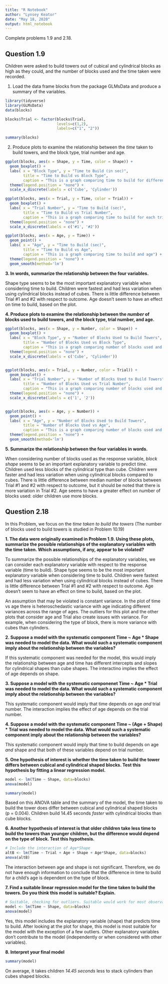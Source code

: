 ```yaml
---
title: "R Notebook"
author: "Lynsey Keator"
date: "May 18, 2020"
output: html_notebook
---
```


Complete problems 1.9 and 2.18.

## Question 1.9

Children were asked to build towers out of cubical and cylindrical blocks as high as they could, and the number of blocks used and the time taken were recorded. 

1. Load the data frame blocks from the package GLMsData and produce a summary of the variables.

```r
library(tidyverse)
library(GLMsData)
data(blocks)
```

```r
blocks$Trial <- factor(blocks$Trial,
                       levels=c(1,2),
                       labels=c("1", "2"))
```

```r
summary(blocks)
```

2. Produce plots to examine the relationship between the *time* taken to build towers, and the block type, trial number and age.
```r
ggplot(blocks, aes(x = Shape, y = Time, color = Shape)) +
  geom_boxplot() +
  labs( x = "Block Type", y = "Time to Build (in sec)",
        title = "Time to Build vs Block Type",
        caption = "This is a graph comparing time to build for different block shapes") +
  theme(legend.position = "none") +
  scale_x_discrete(labels = c('Cube', 'Cylinder'))

ggplot(blocks, aes(x = Trial, y = Time, color = Trial)) +
  geom_boxplot() +
  labs( x = "Trial Number", y = "Time to Build (sec)",
        title = "Time to Build vs Trial Number",
        caption = "This is a graph comparing time to build for each trial") +
  theme(legend.position = "none") +
  scale_x_discrete(labels = c('#1', '#2'))

ggplot(blocks, aes(x = Age, y = Time)) +
  geom_point() +
  labs( x = "Age", y = "Time to Build (sec)",
        title = "Time to Build vs Age",
        caption = "This is a graph comparing time to build and age") +
  theme(legend.position = "none") +
  geom_smooth(method='lm')
```

**3. In words, summarize the relationship between the four variables.**

Shape type seems to be the most important explanatory variable when considering time to build. Children were fastest and had less variation when using cylindrical blocks instead of cubes. There is little difference between Trial #1 and #2 with respect to outcome. Age doesn't seem to have an effect on time to build, based on the plot.

**4. Produce plots to examine the relationship between the *number* of blocks used to build towers, and the block type, trial number, and age.**
```r
ggplot(blocks, aes(x = Shape, y = Number, color = Shape)) +
  geom_boxplot() +
  labs( x = "Block Type", y = "Number of Blocks Used to Build Towers",
        title = "Number of Blocks Used vs Block Type",
        caption = "This is a graph comparing number of blocks used and block type") +
  theme(legend.position = "none") +
  scale_x_discrete(labels = c('Cube', 'Cylinder'))


ggplot(blocks, aes(x = Trial, y = Number, color = Trial)) +
  geom_boxplot() +
  labs( x = "Trial Number", y = "Number of Blocks Used to Build Towers",
        title = "Number of Blocks Used vs Trial Number",
        caption = "This is a graph comparing number of blocks used and trial number") +
  theme(legend.position = "none") +
  scale_x_discrete(labels = c('1', '2'))


ggplot(blocks, aes(x = Age, y = Number)) +
  geom_point() +
  labs( x = "Age", y = "Number of Blocks Used to Build Towers",
        title = "Number of Blocks Used vs Age",
        caption = "This is a graph comparing number of blocks used and age") +
  theme(legend.position = "none") +
  geom_smooth(method='lm')

```

**5. Summarize the relationship between the four variables in words.**

When considering number of blocks used as the response variable, *block shape*  seems to be an important explanatory variable to predict *time*. Children used less blocks of the cylindrical type than cube. Children were faster and had less variation when using cylindrical blocks compared to cubes. There is little difference between median number of blocks between Trial #1 and #2 with respect to outcome, but it should be noted that there is more variation in Trial #2. Age seems to have a greater effect on number of blocks used: older children use more blocks.

## Question 2.18

In this Problem, we focus on the *time taken to build the towers* (The number of blocks used to build towers is studied in Problem 10.19)

**1. The data were originally examined in Problem 1.9. Using these plots, summarize the possible relationships of the explanatory variables with the time taken. Which assumptions, if any, appear to be violated?**

To summarize the possible relationships of the explanatory variables, we can consider each explanatory variable with respect to the response variable (time to build). Shape type seems to be the most important explanatory variable when considering time to build. Children were fastest and had less variation when using cylindrical blocks instead of cubes. There is little difference between Trial #1 and #2 with respect to outcome. Age doesn't seem to have an effect on time to build, based on the plot.

An assumption that may be violated is constant variance. In the plot of time vs age there is heteroschedastic variance with age indicating different variances across the range of ages. The outliers for this plot and the other plots that consider age and Trial also create issues with variance. For example, when considering the type of block, there is more variance with cubes than cylinders. 

**2. Suppose a model with the systematic component Time ~ Age * Shape was needed to model the data. What would such a systematic component imply about the relationship between the variables?**

If this systematic component was needed for the model, this would imply the relationship between age and time has different intercepts and slopes for cylindrical shapes than cube shapes. The interactino implies the effect of age depends on shape.

**3. Suppose a model with the systematic componenet Time ~ Age * Trial was needed to model the data. What would such a systematic component imply about the relationship between the variables?**

This systematic component would imply that time depends on age *and* trial number. The interaction implies the effect of age depends on the trial number.

**4. Suppose a model with the systematic component Time ~ (Age + Shape) * Trial was needed to model the data. What would such a systematic component imply about the relationship between the variables?**

This systematic component would imply that time to build depends on age *and* shape and that both of these variables depend on trial number.

**5. One hypothesis of interest is whether the time taken to build the tower differs between cubical and cylindrical shaped blocks. Test this hypothesis by fitting a linear regression model.**

```r
model <- lm(Time ~ Shape, data=blocks)
anova(model)
```
```r
summary(model)
```
Based on this ANOVA table and the summary of the model, the time taken to build the tower does differ between cubical and cylindrical shaped blocks (p = 0.004). Children build 14.45 seconds *faster* with cylindrical blocks than cube blocks.

**6. Another hypothesis of interest is that older children take less time to build the towers than younger children, but the difference would depend on the type of block. Test this hypothesis.**

```r
# Include the interaction of Age*Shape
altB <- lm(Time ~ Trial + Age + Shape + Age*Shape, data=blocks)
anova(altB)
```
The interaction between age and shape is not significant. Therefore, we do not have enough information to conclude that the difference in time to build for a child's age is dependent on the type of block.

**7. Find a suitable linear regression model for the time taken to build the towers. Do you think this model is suitable? Explain.**

```r
# Suitable, checking for outliers. Suitable would work for most observations...
model <- lm(Time ~ Shape, data=blocks)
anova(model)

```
Yes, this model includes the explanatory variable (shape) that predicts time to build. After looking at the plot for shape, this model is most suitable for the model with the exception of a few outliers. Other explanatory variables don't contribute to the model (independently or when considered with other variables).

**8. Interpret your final model**

```r
summary(model)
```
On average, it takes children *14.45 seconds* less to stack cylinders than cubes shaped blocks.